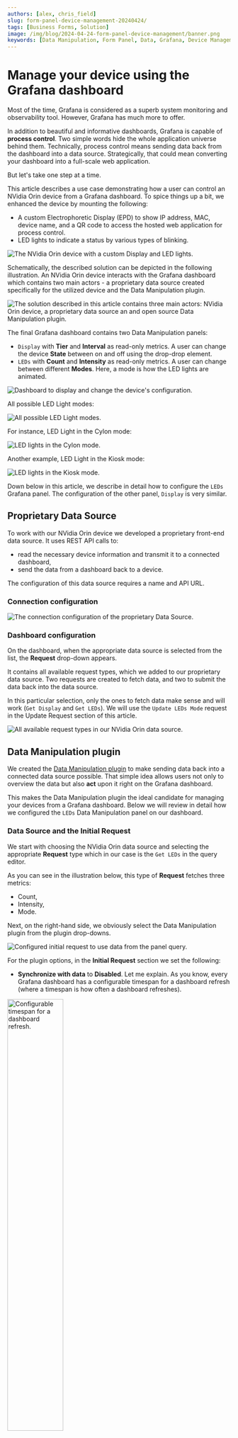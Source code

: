 ```yaml
---
authors: [alex, chris_field]
slug: form-panel-device-management-20240424/
tags: [Business Forms, Solution]
image: /img/blog/2024-04-24-form-panel-device-management/banner.png
keywords: [Data Manipulation, Form Panel, Data, Grafana, Device Management]
---
```



# Manage your device using the Grafana dashboard

Most of the time, Grafana is considered as a superb system monitoring and observability tool. However, Grafana has much more to offer.

In addition to beautiful and informative dashboards, Grafana is capable of **process control**. Two simple words hide the whole application universe behind them. Technically, process control means sending data back from the dashboard into a data source. Strategically, that could mean converting your dashboard into a full-scale web application.

<Shorts
  id="qH4XWJEhCWQ"
  title="Device Management using Grafana dashboard and Data Manipulation panel."
/>

But let's take one step at a time.

This article describes a use case demonstrating how a user can control an NVidia Orin device from a Grafana dashboard. To spice things up a bit, we enhanced the device by mounting the following:

- A custom Electrophoretic Display (EPD) to show IP address, MAC, device name, and a QR code to access the hosted web application for process control.
- LED lights to indicate a status by various types of blinking.

<Image
  title="The NVidia Orin device with a custom Display and LED lights."
  src="/img/blog/2024-04-24-form-panel-device-management/monitor.gif"
/>

Schematically, the described solution can be depicted in the following illustration. An NVidia Orin device interacts with the Grafana dashboard which contains two main actors - a proprietary data source created specifically for the utilized device and the Data Manipulation plugin.

<Image
  title="The solution described in this article contains three main actors: NVidia Orin device, a proprietary data source an and open source Data Manipulation plugin."
  src="/img/blog/2024-04-24-form-panel-device-management/schema.png"
/>

The final Grafana dashboard contains two Data Manipulation panels:

- `Display` with **Tier** and **Interval** as read-only metrics. A user can change the device **State** between on and off using the drop-drop element.
- `LEDs` with **Count** and **Intensity** as read-only metrics. A user can change between different **Modes**. Here, a mode is how the LED lights are animated.

<Image
  title="Dashboard to display and change the device's configuration."
  src="/img/blog/2024-04-24-form-panel-device-management/dashboard.png"
/>

All possible LED Light modes:

<Image
  title="All possible LED Light modes."
  src="/img/blog/2024-04-24-form-panel-device-management/led-light-mode.png"
/>

For instance, LED Light in the Cylon mode:

<Image
  title="LED lights in the Cylon mode."
  src="/img/blog/2024-04-24-form-panel-device-management/cylon.gif"
/>

Another example, LED Light in the Kiosk mode:

<Image
  title="LED lights in the Kiosk mode."
  src="/img/blog/2024-04-24-form-panel-device-management/kiosk.gif"
/>

Down below in this article, we describe in detail how to configure the `LEDs` Grafana panel. The configuration of the other panel, `Display` is very similar.

## Proprietary Data Source

To work with our NVidia Orin device we developed a proprietary front-end data source. It uses REST API calls to:

- read the necessary device information and transmit it to a connected dashboard,
- send the data from a dashboard back to a device.

The configuration of this data source requires a name and API URL.

### Connection configuration

<Image
  title="The connection configuration of the proprietary Data Source."
  src="/img/blog/2024-04-24-form-panel-device-management/data-source-config.png"
/>

### Dashboard configuration

On the dashboard, when the appropriate data source is selected from the list, the **Request** drop-down appears.

It contains all available request types, which we added to our proprietary data source. Two requests are created to fetch data, and two to submit the data back into the data source.

In this particular selection, only the ones to fetch data make sense and will work (`Get Display` and `Get LEDs`). We will use the `Update LEDs Mode` request in the Update Request section of this article.

<Image
  title="All available request types in our NVidia Orin data source."
  src="/img/blog/2024-04-24-form-panel-device-management/all-requests.png"
/>

## Data Manipulation plugin

We created the [Data Manipulation plugin](/plugins/business-forms/) to make sending data back into a connected data source possible. That simple idea allows users not only to overview the data but also **act** upon it right on the Grafana dashboard.

This makes the Data Manipulation plugin the ideal candidate for managing your devices from a Grafana dashboard. Below we will review in detail how we configured the `LEDs` Data Manipulation panel on our dashboard.

### Data Source and the Initial Request

We start with choosing the NVidia Orin data source and selecting the appropriate **Request** type which in our case is the `Get LEDs` in the query editor.

As you can see in the illustration below, this type of **Request** fetches three metrics:

- Count,
- Intensity,
- Mode.

Next, on the right-hand side, we obviously select the Data Manipulation plugin from the plugin drop-downs.

<Image
  title="Configured initial request to use data from the panel query."
  src="/img/blog/2024-04-24-form-panel-device-management/led-light-config.png"
/>

For the plugin options, in the **Initial Request** section we set the following:

- **Synchronize with data** to **Disabled**. Let me explain. As you know, every Grafana dashboard has a configurable timespan for a dashboard refresh (where a timespan is how often a dashboard refreshes).

<Image
  title="Configurable timespan for a dashboard refresh."
  src="/img/blog/2024-04-24-form-panel-device-management/refresh-config.png"
  width="50%"
/>

When **Synchronize with data** is **Enabled** with every such refresh, the data populating all Data Manipulation form elements is re-fetched from the data source. To prevent the Data Manipulation form elements to re-fetch the data with every dashboard refresh, we set **Synchronize with data** to **Disabled**.

- **Initial Action** to **Query**. This setting instructs the plugin to use data fetched by a data source. It also adds a **Query Field** option for all form elements to allow the mapping of form elements to data frame columns. We will set it up next.

### Form elements

Now we can create and configure form elements. We need two **Read-Only** types to review the device's stats. We specify id, type, label and use the **Query Field** to map with the data frame columns.

<Image
  title="Configured Count and Intensity elements."
  src="/img/blog/2024-04-24-form-panel-device-management/count-intensity.png"
/>

We also need one **Select with custom options** type to allow users to modify the current LED Light blinking mode. For this type, we similarly to the previous ones specify **Query Field** and then using the **Options Source** set to **Custom** create the listing of all options we need.
While doing that we ensure that the mode values match between the data source API calls and specified here.

<Image
  title="Configured mode element with all possible options."
  src="/img/blog/2024-04-24-form-panel-device-management/mode-element.png"
/>

The described above steps sum up the **Data Source** and **Initial Request** configuration. With that, all form elements should be initiated with the current device's values coming from the `Get LEDs` request.

### Update Request

The **Update Request** is responsible for sending data back into the data source and, thus, performing the process control magic we mentioned at the beginning of this article.

The configuration looks as in the illustration below:

<Image
  title="Update Request and Update Request Payload configuration."
  src="/img/blog/2024-04-24-form-panel-device-management/data-source-update-request.png"
/>

You can copy the code provided in the above screenshot here:

```js
const handleResponse = async (response) => {
  if (response && !response.error) {
    context.grafana.notifySuccess([
      "Update",
      "LEDs Mode updated successfully.",
    ]);

    /**
     * Find new mode in response
     */
    const newMode = response.data[0].fields.find(
      (field) => field.name === "mode"
    )?.values[0];

    /**
     * Update Initial values with updated mode
     */
    context.panel.setInitial({
      ...context.panel.initial,
      mode: newMode,
    });
  } else {
    context.grafana.notifyError([
      "Update",
      "An error occured updating values.",
    ]);
  }
};

return handleResponse(context.panel.response);
```

Please, note that we also update initial values here to ensure the form elements (mode, in this case) are updated timely with the user actions.

## Final result

After all described above steps, we ended up with the Data Manipulation form that displays the current device stats allowing users to modify behaviour of Display and lights.

<Feedback />
